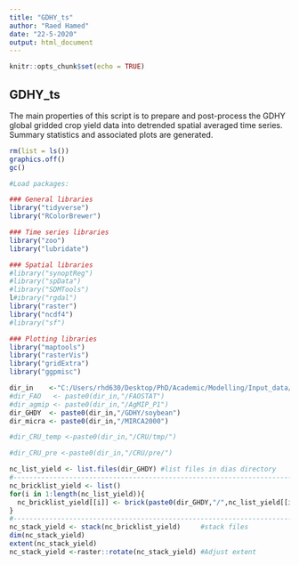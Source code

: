 ```yaml
---
title: "GDHY_ts"
author: "Raed Hamed"
date: "22-5-2020"
output: html_document
---
```


```r
knitr::opts_chunk$set(echo = TRUE)
```

## GDHY_ts

The main properties of this script is to prepare and post-process the GDHY global gridded crop yield data into detrended spatial averaged time series. Summary statistics and associated plots are generated. 

```r
rm(list = ls())
graphics.off()
gc()
```

```r
#Load packages:

### General libraries
library("tidyverse")
library("RColorBrewer")

### Time series libraries
library("zoo")
library("lubridate")

### Spatial libraries
#library("synoptReg")
#library("spData")
#library("SDMTools")
l#ibrary("rgdal")
library("raster")
library("ncdf4")
#library("sf")

### Plotting libraries
library("maptools")
library("rasterVis")
library("gridExtra")
library("ggpmisc")

```

```r
dir_in    <-"C:/Users/rhd630/Desktop/PhD/Academic/Modelling/Input_data/"  
#dir_FAO   <- paste0(dir_in,"/FAOSTAT")
#dir_agmip <- paste0(dir_in,"/AgMIP_P1")
dir_GHDY  <- paste0(dir_in,"/GDHY/soybean") 
dir_micra <- paste0(dir_in,"/MIRCA2000")

#dir_CRU_temp <-paste0(dir_in,"/CRU/tmp/")

#dir_CRU_pre <-paste0(dir_in,"/CRU/pre/")

```

```r

nc_list_yield <- list.files(dir_GHDY) #list files in dias directory
#-----------------------------------------------------------------------------------------------------------
nc_bricklist_yield <- list() 
for(i in 1:length(nc_list_yield)){ 
  nc_bricklist_yield[[i]] <- brick(paste0(dir_GHDY,"/",nc_list_yield[[i]])) #read nc files into raster bricks
} 
#-----------------------------------------------------------------------------------------------------------
nc_stack_yield <- stack(nc_bricklist_yield)     #stack files
dim(nc_stack_yield)
extent(nc_stack_yield)
nc_stack_yield <-raster::rotate(nc_stack_yield) #Adjust extent

```
